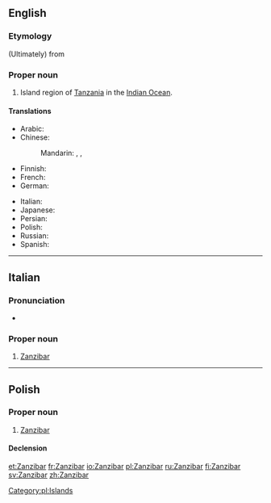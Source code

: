 {{also|zanzibar}}
==English==
{{wikipedia}}

===Etymology===
(Ultimately) from {{etyl|fa}} {{term|زنگبار|tr=zangibâr||coast of Blacks|lang=fa}}

===Proper noun===
{{en-proper noun}}

# Island region of [[Tanzania]] in the [[Indian Ocean]].

====Translations====
{{trans-top|island region}}
* Arabic: {{t-|ar|زنجبار‎|m|tr=zanjibār|sc=Arab}}
* Chinese:
*: Mandarin: {{t|zh|桑給巴爾|sc=Hani}}, {{t|zh|桑给巴尔|tr=Sāngjǐbā'ěr|sc=Hani}}, {{t|zh|佔吉巴|tr=Zhànjíbā|sc=Hani}}
* Finnish: {{t-|fi|Sansibar}}
* French: {{t+|fr|Zanzibar|m}}
* German: {{t-|de|Sansibar|n}}
{{trans-mid}}
* Italian: {{t-|it|Zanzibar}}
* Japanese: {{t-|ja|ザンジバル|tr=Zanjibaru|sc=Jpan}}
* Persian: {{t+|fa|زنگبار|tr=Zangebâr}}
* Polish: {{t+|pl|Zanzibar|m}}
* Russian: {{t-|ru|Занзибар|m|tr=Zanzibár}}
* Spanish: {{t-|es|Zanzibar|m}}
{{trans-bottom}}

----

==Italian==

===Pronunciation===
* {{IPA|/dzandzibar/|lang=it}}

===Proper noun===
{{it-proper noun|g=f}}

# [[#English|Zanzibar]]

----

==Polish==
{{wikipedia|lang=pl}}

===Proper noun===
{{head|pl|proper noun|g=m}}

# [[#English|Zanzibar]]

====Declension====
{{pl-decl-noun-sing|Zanzibar|Zanzibaru|Zanzibarowi|Zanzibar|Zanzibarem|Zanzibarze|Zanzibarze}}

[[Category:pl:Islands]]

[[et:Zanzibar]]
[[fr:Zanzibar]]
[[io:Zanzibar]]
[[pl:Zanzibar]]
[[ru:Zanzibar]]
[[fi:Zanzibar]]
[[sv:Zanzibar]]
[[zh:Zanzibar]]